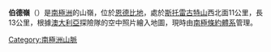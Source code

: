 {{Coord|66|47|S|55|4|E|source:GNIS|display=title}}

'''伯德嶺'''（{{lang-en|Bird Ridge}}）是[[南極洲|南極洲]]的山嶺，位於[[恩德比地|恩德比地]]，處於[[斯托雷古特山|斯托雷古特山]]西北面11公里，長13公里，根據[[澳大利亞|澳大利亞]]探險隊的空中照片繪入地圖，現時由[[南極條約體系|南極條約體系]]管理。

{{Antarctica-geo-stub}}
[[Category:南極洲山脈|Category:南極洲山脈]]